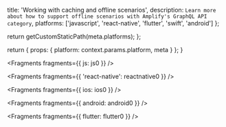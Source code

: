 
  title: 'Working with caching and offline scenarios',
  description: `Learn more about how to support offline scenarios with Amplify's GraphQL API category`,
  platforms: ['javascript', 'react-native', 'flutter', 'swift', 'android']
};

  return getCustomStaticPath(meta.platforms);
};

  return {
    props: {
      platform: context.params.platform,
      meta
    }
  };
}


<Fragments fragments={{ js: js0 }} />


<Fragments fragments={{ 'react-native': reactnative0 }} />


<Fragments fragments={{ ios: ios0 }} />


<Fragments fragments={{ android: android0 }} />


<Fragments fragments={{ flutter: flutter0 }} />
